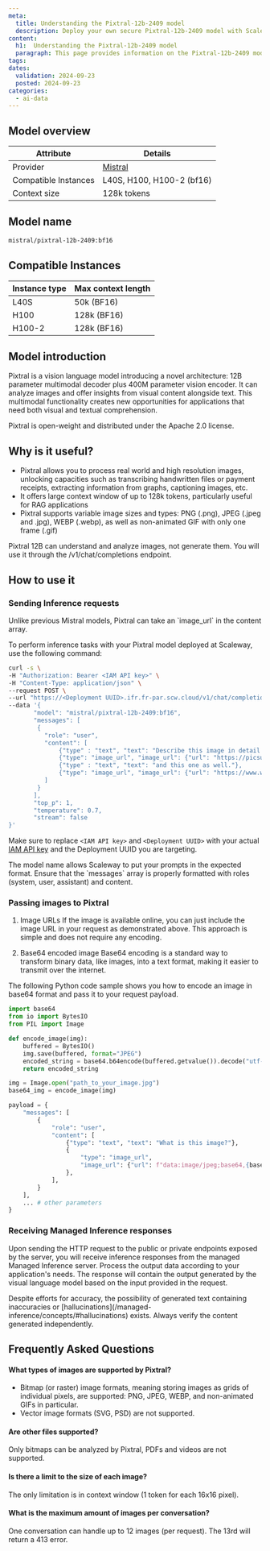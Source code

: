 ```yaml
---
meta:
  title: Understanding the Pixtral-12b-2409 model
  description: Deploy your own secure Pixtral-12b-2409 model with Scaleway Managed Inference. Privacy-focused, fully managed.
content:
  h1:  Understanding the Pixtral-12b-2409 model
  paragraph: This page provides information on the Pixtral-12b-2409 model
tags: 
dates:
  validation: 2024-09-23
  posted: 2024-09-23
categories:
  - ai-data
---
```


## Model overview

| Attribute       | Details                            |
|-----------------|------------------------------------|
| Provider        | [Mistral](https://mistral.ai/technology/#models)    |
| Compatible Instances | L40S, H100, H100-2 (bf16)      |
| Context size | 128k tokens  |

## Model name

```bash
mistral/pixtral-12b-2409:bf16
```

## Compatible Instances

| Instance type  | Max context length |
| ------------- |-------------|
| L40S      | 50k (BF16)
| H100      | 128k (BF16)
| H100-2      | 128k (BF16)

## Model introduction

Pixtral is a vision language model introducing a novel architecture: 12B parameter multimodal decoder plus 400M parameter vision encoder. 
It can analyze images and offer insights from visual content alongside text. 
This multimodal functionality creates new opportunities for applications that need both visual and textual comprehension. 

Pixtral is open-weight and distributed under the Apache 2.0 license.

## Why is it useful?

- Pixtral allows you to process real world and high resolution images, unlocking capacities such as transcribing handwritten files or payment receipts, extracting information from graphs, captioning images, etc.
- It offers large context window of up to 128k tokens, particularly useful for RAG applications
- Pixtral supports variable image sizes and types: PNG (.png), JPEG (.jpeg and .jpg), WEBP (.webp), as well as non-animated GIF with only one frame (.gif)

<Message type="note">
  Pixtral 12B can understand and analyze images, not generate them. You will use it through the /v1/chat/completions endpoint.
</Message>

## How to use it

### Sending Inference requests

<Message type="tip">
  Unlike previous Mistral models, Pixtral can take an `image_url` in the content array.
</Message>

To perform inference tasks with your Pixtral model deployed at Scaleway, use the following command:

```bash
curl -s \
-H "Authorization: Bearer <IAM API key>" \
-H "Content-Type: application/json" \
--request POST \
--url "https://<Deployment UUID>.ifr.fr-par.scw.cloud/v1/chat/completions" \
--data '{
       "model": "mistral/pixtral-12b-2409:bf16",
       "messages": [
        {
          "role": "user",
          "content": [
              {"type" : "text", "text": "Describe this image in detail please."},
              {"type": "image_url", "image_url": {"url": "https://picsum.photos/id/32/512/512"}},
              {"type" : "text", "text": "and this one as well."},
              {"type": "image_url", "image_url": {"url": "https://www.wolframcloud.com/obj/resourcesystem/images/a0e/a0ee3983-46c6-4c92-b85d-059044639928/6af8cfb971db031b.png"}}
          ]
        }
       ],
       "top_p": 1, 
       "temperature": 0.7, 
       "stream": false
}'
```

Make sure to replace `<IAM API key>` and `<Deployment UUID>` with your actual [IAM API key](/iam/how-to/create-api-keys/) and the Deployment UUID you are targeting.

<Message type="tip">
  The model name allows Scaleway to put your prompts in the expected format.
</Message>

<Message type="note">
  Ensure that the `messages` array is properly formatted with roles (system, user, assistant) and content.
</Message>

### Passing images to Pixtral

1. Image URLs
If the image is available online, you can just include the image URL in your request as demonstrated above. This approach is simple and does not require any encoding.

2. Base64 encoded image
Base64 encoding is a standard way to transform binary data, like images, into a text format, making it easier to transmit over the internet.

The following Python code sample shows you how to encode an image in base64 format and pass it to your request payload.


```python
import base64
from io import BytesIO
from PIL import Image

def encode_image(img):
    buffered = BytesIO()
    img.save(buffered, format="JPEG")
    encoded_string = base64.b64encode(buffered.getvalue()).decode("utf-8")
    return encoded_string

img = Image.open("path_to_your_image.jpg")
base64_img = encode_image(img)

payload = {
    "messages": [
        {
            "role": "user",
            "content": [
                {"type": "text", "text": "What is this image?"},
                {
                    "type": "image_url",
                    "image_url": {"url": f"data:image/jpeg;base64,{base64_img}"},
                },
            ],
        }
    ],
    ... # other parameters
}

```

### Receiving Managed Inference responses

Upon sending the HTTP request to the public or private endpoints exposed by the server, you will receive inference responses from the managed Managed Inference server. 
Process the output data according to your application's needs. The response will contain the output generated by the visual language model based on the input provided in the request.

<Message type="note">
  Despite efforts for accuracy, the possibility of generated text containing inaccuracies or [hallucinations](/managed-inference/concepts/#hallucinations) exists. Always verify the content generated independently.
</Message>

## Frequently Asked Questions

#### What types of images are supported by Pixtral?
- Bitmap (or raster) image formats, meaning storing images as grids of individual pixels, are supported: PNG, JPEG, WEBP, and non-animated GIFs in particular.
- Vector image formats (SVG, PSD) are not supported.

#### Are other files supported?
Only bitmaps can be analyzed by Pixtral, PDFs and videos are not supported.

#### Is there a limit to the size of each image?
The only limitation is in context window (1 token for each 16x16 pixel).

#### What is the maximum amount of images per conversation?
One conversation can handle up to 12 images (per request). The 13rd will return a 413 error.
